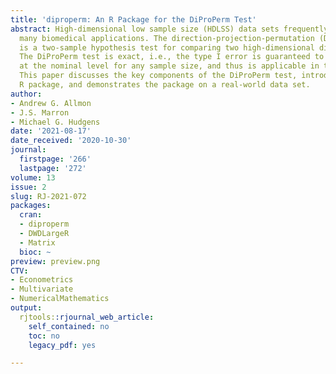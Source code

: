 ```yaml
---
title: 'diproperm: An R Package for the DiProPerm Test'
abstract: High-dimensional low sample size (HDLSS) data sets frequently emerge in
  many biomedical applications. The direction-projection-permutation (DiProPerm) test
  is a two-sample hypothesis test for comparing two high-dimensional distributions.
  The DiProPerm test is exact, i.e., the type I error is guaranteed to be controlled
  at the nominal level for any sample size, and thus is applicable in the HDLSS setting.
  This paper discusses the key components of the DiProPerm test, introduces the diproperm
  R package, and demonstrates the package on a real-world data set.
author:
- Andrew G. Allmon
- J.S. Marron
- Michael G. Hudgens
date: '2021-08-17'
date_received: '2020-10-30'
journal:
  firstpage: '266'
  lastpage: '272'
volume: 13
issue: 2
slug: RJ-2021-072
packages:
  cran:
  - diproperm
  - DWDLargeR
  - Matrix
  bioc: ~
preview: preview.png
CTV:
- Econometrics
- Multivariate
- NumericalMathematics
output:
  rjtools::rjournal_web_article:
    self_contained: no
    toc: no
    legacy_pdf: yes

---
```

